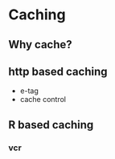 # Caching

## Why cache?

## http based caching

* e-tag
* cache control

## R based caching

### vcr
